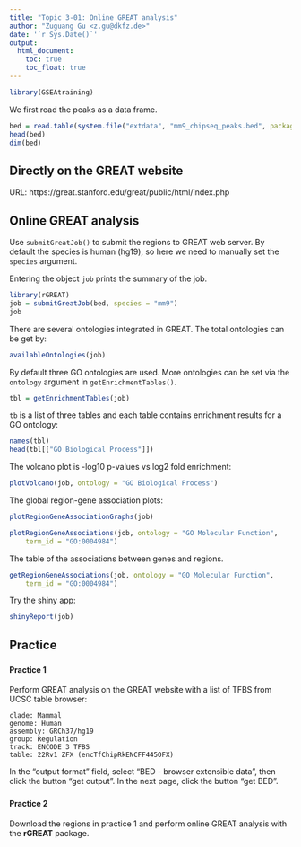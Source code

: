 ```yaml
---
title: "Topic 3-01: Online GREAT analysis"
author: "Zuguang Gu <z.gu@dkfz.de>"
date: '`r Sys.Date()`'
output:
  html_document:
    toc: true
    toc_float: true
---
```



```r
library(GSEAtraining)
```

We first read the peaks as a data frame.

```r
bed = read.table(system.file("extdata", "mm9_chipseq_peaks.bed", package = "GSEAtraining"))
head(bed)
dim(bed)
```

## Directly on the GREAT website

URL: https://great.stanford.edu/great/public/html/index.php


## Online GREAT analysis

Use `submitGreatJob()` to submit the regions to GREAT web server. By default
the species is human (hg19), so here we need to manually set the `species` argument.

Entering the object `job` prints the summary of the job.

```r
library(rGREAT)
job = submitGreatJob(bed, species = "mm9")
job
```


There are several ontologies integrated in GREAT. The total ontologies can be get by:

```r
availableOntologies(job)
```

By default three GO ontologies are used. More ontologies can be set via the `ontology` argument in `getEnrichmentTables()`.

```r
tbl = getEnrichmentTables(job)
```

`tb` is a list of three tables and each table contains enrichment results for a GO ontology:

```r
names(tbl)
head(tbl[["GO Biological Process"]])
```

The volcano plot is -log10 p-values vs log2 fold enrichment:

```r
plotVolcano(job, ontology = "GO Biological Process")
```

The global region-gene association plots:

```r
plotRegionGeneAssociationGraphs(job)
```

```r
plotRegionGeneAssociations(job, ontology = "GO Molecular Function",
    term_id = "GO:0004984")
```

The table of the associations between genes and regions.

```r
getRegionGeneAssociations(job, ontology = "GO Molecular Function",
    term_id = "GO:0004984")
```

Try the shiny app:

```r
shinyReport(job)
```


## Practice

### {.tabset}

#### Practice 1


Perform GREAT analysis on the GREAT website with a list of TFBS from UCSC table browser:

```
clade: Mammal
genome: Human
assembly: GRCh37/hg19
group: Regulation
track: ENCODE 3 TFBS
table: 22Rv1 ZFX (encTfChipRkENCFF445OFX)
```

In the "output format" field, select "BED - browser extensible data", then click the button "get output". In the next page, click the button "get BED".


### {.tabset}

#### Practice 2

Download the regions in practice 1 and perform online GREAT analysis with the **rGREAT** package.

